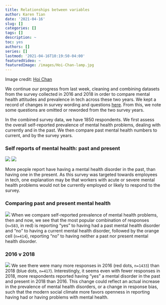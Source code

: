 ```yaml
---
title: Relationships between variables
author: Karen Tian
date: '2021-04-16'
slug: []
categories: []
tags: []
description: ~
toc: yes
authors: []
series: []
lastmod: '2021-04-16T10:19:50-04:00'
featuredVideo: ~
featuredImage: /images/Hoi-Chan-lamp.jpg
---
```


Image credit: [Hoi Chan](https://hoichan.com/)

We continue our progress from last week, cleaning and combining datasets from the survey collected in 2016 and 2018 in order to compare mental health attitudes and prevalence in tech across these two years. We kept a record of changes in survey wording and questions [here](https://drive.google.com/drive/folders/1xbB0idnWkND3aZt5K1VwNHK_7ivlMMTf). From this, we note some questions are omitted or reworded from the two survey years. 

In the combined survey data, we have 1850 respondents. We first assess the overall self-reported prevalence of mental health problems, dealing with currently and in the past. We then compare past mental health numbers to current, and by the survey years. 

### Self reports of mental health: past and present
![](/images/Fig-mhd-now.png)
![](/images/Fig-mhd-past.png)

More people report have having a mental health disorder in the past, than having one in the present. As this survey was targeted towards employees in tech, one explanation may be that workers with acute or severe mental health problems would not be currently employed or likely to respond to the survey. 

### Comparing past and present mental health 
![](/images/Fig-heatmap.png)
When we compare self-reported prevalence of mental health problems, then and now, we see that the most popular combination of responses (`n=583`, in red) is reporting "yes" to having had a past mental health disorder and "no" to having a current mental health disorder, followed by the orange cell (`n=414`), reporting "no" to having neither a past nor present mental health disorder. 

### 2016 v 2018 
![](/images/Fig-scatter-years.png)
We see there were many more responses in 2016 (red dots, `n=1433`) than 2018 (blue dots, `n=417`). Interestingly, it seems even with fewer responses in 2018, more respondents reported having "yes" a mental disorder in the past and present in 2018 than 2016. This change could reflect an actual increase in the prevalence of mental health disorders, or a change in response bias, such that the modern social climate more favors openness in reporting having had or having problems with mental health. 